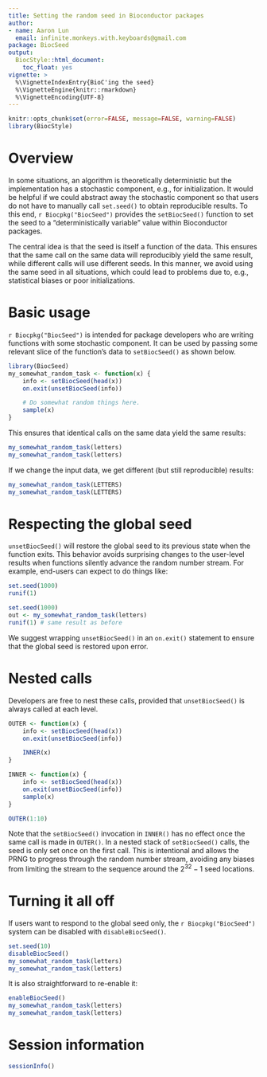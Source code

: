 ```yaml
---
title: Setting the random seed in Bioconductor packages
author: 
- name: Aaron Lun
  email: infinite.monkeys.with.keyboards@gmail.com
package: BiocSeed
output:
  BiocStyle::html_document:
    toc_float: yes
vignette: >
  %\VignetteIndexEntry{BioC'ing the seed}
  %\VignetteEngine{knitr::rmarkdown}
  %\VignetteEncoding{UTF-8}    
---
```


```r
knitr::opts_chunk$set(error=FALSE, message=FALSE, warning=FALSE)
library(BiocStyle)
```

# Overview

In some situations, an algorithm is theoretically deterministic but the implementation has a stochastic component, e.g., for initialization.
It would be helpful if we could abstract away the stochastic component so that users do not have to manually call `set.seed()` to obtain reproducible results.
To this end, `r Biocpkg("BiocSeed")` provides the `setBiocSeed()` function to set the seed to a "deterministically variable" value within Bioconductor packages.

The central idea is that the seed is itself a function of the data.
This ensures that the same call on the same data will reproducibly yield the same result, while different calls will use different seeds.
In this manner, we avoid using the same seed in all situations, which could lead to problems due to, e.g., statistical biases or poor initializations.

# Basic usage

`r Biocpkg("BiocSeed")` is intended for package developers who are writing functions with some stochastic component.
It can be used by passing some relevant slice of the function's data to `setBiocSeed()` as shown below.

```r
library(BiocSeed)
my_somewhat_random_task <- function(x) {
    info <- setBiocSeed(head(x))
    on.exit(unsetBiocSeed(info))

    # Do somewhat random things here.
    sample(x)
}
```

This ensures that identical calls on the same data yield the same results:

```r
my_somewhat_random_task(letters)
my_somewhat_random_task(letters)
```

If we change the input data, we get different (but still reproducible) results:

```r
my_somewhat_random_task(LETTERS)
my_somewhat_random_task(LETTERS)
```

# Respecting the global seed

`unsetBiocSeed()` will restore the global seed to its previous state when the function exits.
This behavior avoids surprising changes to the user-level results when functions silently advance the random number stream. 
For example, end-users can expect to do things like:

```r
set.seed(1000)
runif(1)

set.seed(1000)
out <- my_somewhat_random_task(letters)
runif(1) # same result as before
```

We suggest wrapping `unsetBiocSeed()` in an `on.exit()` statement to ensure that the global seed is restored upon error.

# Nested calls 

Developers are free to nest these calls, provided that `unsetBiocSeed()` is always called at each level.

```r
OUTER <- function(x) {
    info <- setBiocSeed(head(x))
    on.exit(unsetBiocSeed(info))

    INNER(x)
}

INNER <- function(x) {
    info <- setBiocSeed(head(x))
    on.exit(unsetBiocSeed(info))
    sample(x)
}

OUTER(1:10)
```

Note that the `setBiocSeed()` invocation in `INNER()` has no effect once the same call is made in `OUTER()`.
In a nested stack of `setBiocSeed()` calls, the seed is only set once on the first call.
This is intentional and allows the PRNG to progress through the random number stream,
avoiding any biases from limiting the stream to the sequence around the $2^{32}-1$ seed locations.

# Turning it all off

If users want to respond to the global seed only, the `r Biocpkg("BiocSeed")` system can be disabled with `disableBiocSeed()`.

```r
set.seed(10)
disableBiocSeed()
my_somewhat_random_task(letters)
my_somewhat_random_task(letters)
```

It is also straightforward to re-enable it:

```r
enableBiocSeed()
my_somewhat_random_task(letters)
my_somewhat_random_task(letters)
```

# Session information {-}

```r
sessionInfo()
```
